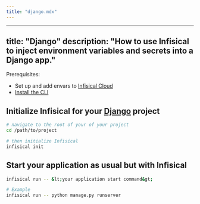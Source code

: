 ```yaml
---
title: "django.mdx"
---
```


---
title: "Django"
description: "How to use Infisical to inject environment variables and secrets into a Django app."
---

Prerequisites:

- Set up and add envars to [Infisical Cloud](https://app.infisical.com)
- [Install the CLI](/cli/overview)

## Initialize Infisical for your [Django](https://www.djangoproject.com) project

```bash
# navigate to the root of your of your project 
cd /path/to/project

# then initialize Infisical
infisical init
```

## Start your application as usual but with Infisical

```bash
infisical run -- &lt;your application start command&gt;

# Example
infisical run -- python manage.py runserver
```
